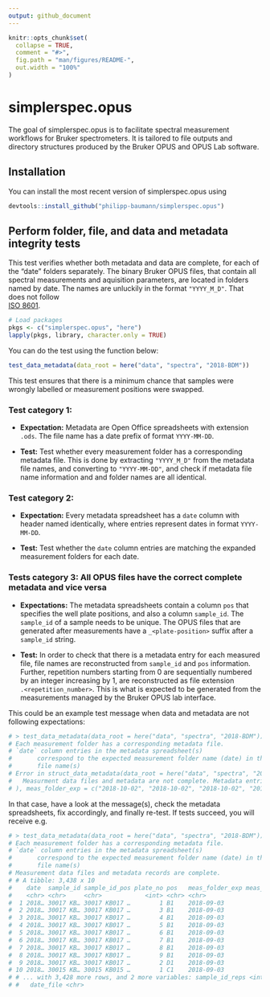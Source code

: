 ```yaml
---
output: github_document
---
```


<!-- README.md is generated from README.Rmd. Please edit that file -->

```r
knitr::opts_chunk$set(
  collapse = TRUE,
  comment = "#>",
  fig.path = "man/figures/README-",
  out.width = "100%"
)
```
# simplerspec.opus

The goal of simplerspec.opus is to facilitate spectral measurement workflows
for Bruker spectrometers. It is tailored to file outputs and directory 
structures produced by the Bruker OPUS and OPUS Lab software.

## Installation

You can install the most recent version of simplerspec.opus using

``` r
devtools::install_github("philipp-baumann/simplerspec.opus")
```

## Perform folder, file, and data and metadata integrity tests

This test verifies whether both metadata and data are
complete, for each of the "date" folders separately. The binary Bruker OPUS
files, that contain all spectral measurements and aquisition parameters, are 
located in folders named by date. The names are unluckily in the format 
`"YYYY_M_D"`. That does not follow  
[ISO 8601](https://en.wikipedia.org/wiki/ISO_8601).

```r
# Load packages
pkgs <- c("simplerspec.opus", "here")
lapply(pkgs, library, character.only = TRUE)
```

You can do the test using the function below:

```r
test_data_metadata(data_root = here("data", "spectra", "2018-BDM"))
```


This test ensures that there is a minimum chance that samples were wrongly 
labelled or measurement positions were swapped.

   
### Test category 1:

* **Expectation:** Metadata are Open Office spreadsheets with extension
  `.ods`. The file name has a date prefix of format `YYYY-MM-DD`.

* **Test:** Test whether every measurement folder has a corresponding 
  metadata file. This is done by extracting `"YYYY_M_D"` from
  the metadata file names, and converting to `"YYYY-MM-DD"`, and check if
  metadata file name information and and folder names are all identical.
  
### Test category 2:

* **Expectation:** Every metadata spreadsheet has a `date` column with 
  header named identically, where entries represent dates in format
  `YYYY-MM-DD`.

* **Test:** Test whether the `date` column entries are matching the expanded
  measurement folders for each date.
  
### Tests category 3: All OPUS files have the correct complete metadata and vice versa

  
* **Expectations:** The metadata spreadsheets contain a column `pos` that
  specifies the well plate positions, and also a column `sample_id`. The
  `sample_id` of a sample needs to be unique. The OPUS files that are generated 
  after measurements have a `_<plate-position>` suffix after a `sample_id`
  string.
  
* **Test:** In order to check that there is a metadata entry for each measured
  file, file names are reconstructed from `sample_id` and `pos` information. 
  Further, repetition numbers starting from 0 are sequentially numbered by an
  integer increasing by 1, are reconstructed as file extension  
  `.<repetition_number>`. This is what is expected to be generated from the 
  measurements managed by the Bruker OPUS lab interface.
  
  
This could be an example test message when data and metadata are not following
expectations:

```r
# > test_data_metadata(data_root = here("data", "spectra", "2018-BDM"))
# Each measurement folder has a corresponding metadata file.
# `date` column entries in the metadata spreadsheet(s)
#       correspond to the expected measurement folder name (date) in the metadata
#       file name(s)
# Error in struct_data_metadata(data_root = here("data", "spectra", "2018-BDM")) : 
#   Measurment data files and metadata are not complete. Metadata entries for the following measurement data <files are missing: list(date = c("2018-10-02", "2018-10-02", "2018-10-02", "2018-10-02", "2018-10-02", "2018-10-02", "2018-10-02", "2018-10-02", "2018-10-02", "2018-10-02", "2018-10-02", "2018-10-02"), sample_id = c(NA, NA, NA, NA, NA, NA, NA, NA, NA, NA, NA, NA), sample_id_pos = c("NA_A4", "NA_B4", "NA_C4", "NA_D4", "NA_A5", "NA_B5", "NA_C5", "NA_D5", "NA_A6", "NA_B6", "NA_C6", "NA_D6"), plate_no = c(6, 6, 6, 6, 6, 6, 6, 6, 6, 6, 6, 6), pos = c("A4", "B4", "C4", "D4", "A5", "B5", "C5", "D5", "A6", "B6", "C6", "D6"
# ), meas_folder_exp = c("2018-10-02", "2018-10-02", "2018-10-02", "2018-10-02", "2018-10-02", "2018-10-02", "2018-10-02", "2018-10-02", "2018-10-02", "2018-10-02", "2018-10-02", "2018-10-02"), meas_rep_meta = c(0, 0, 0, 0, 0, 0, 0, 0, 0, 0, 0, 0), file_id = c("NA_A4.0", "NA_B4.0", "NA_C4.0", "NA_D4.0", "NA_A5.0", "NA_B5.0", "NA_C5.0", "NA_D5.0", "NA_A6.0", "NA_B
```

In that case, have a look at the message(s), check the metadata spreadsheets,
fix accordingly, and finally re-test. If tests succeed, you will receive e.g.

```r
# > test_data_metadata(data_root = here("data", "spectra", "2018-BDM"))
# Each measurement folder has a corresponding metadata file.
# `date` column entries in the metadata spreadsheet(s)
#       correspond to the expected measurement folder name (date) in the metadata
#       file name(s)
# Measurement data files and metadata records are complete.
# # A tibble: 3,438 x 10
#    date  sample_id sample_id_pos plate_no pos   meas_folder_exp meas_rep_meta file_id
#    <chr> <chr>     <chr>            <int> <chr> <chr>                   <int> <chr>  
#  1 2018… 30017 KB… 30017 KB017 …        1 B1    2018-09-03                  0 30017 …
#  2 2018… 30017 KB… 30017 KB017 …        3 B1    2018-09-03                  1 30017 …
#  3 2018… 30017 KB… 30017 KB017 …        4 B1    2018-09-03                  2 30017 …
#  4 2018… 30017 KB… 30017 KB017 …        5 B1    2018-09-03                  3 30017 …
#  5 2018… 30017 KB… 30017 KB017 …        6 B1    2018-09-03                  4 30017 …
#  6 2018… 30017 KB… 30017 KB017 …        7 B1    2018-09-03                  5 30017 …
#  7 2018… 30017 KB… 30017 KB017 …        8 B1    2018-09-03                  6 30017 …
#  8 2018… 30017 KB… 30017 KB017 …        9 B1    2018-09-03                  7 30017 …
#  9 2018… 30017 KB… 30017 KB017 …        2 D1    2018-09-03                  0 30017 …
# 10 2018… 30015 KB… 30015 KB015 …        1 C1    2018-09-03                  0 30015 …
# # ... with 3,428 more rows, and 2 more variables: sample_id_reps <int>,
# #   date_file <chr>
```



